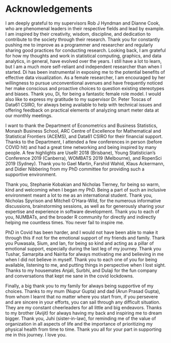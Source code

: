 # Acknowledgements {-#ch:thanks}


<!-- - supervisors -->

I am deeply grateful to my supervisors Rob J Hyndman and Dianne Cook, who are phenomenal leaders in their respective fields and lead by example. I am inspired by their creativity, wisdom, discipline, and dedication to contribute to the society through their research. Thank you for constantly pushing me to improve as a programmer and researcher and regularly sharing good practices for conducting research. Looking back, I am grateful for how my thoughts and work in statistical computing, graphics, and data analytics, in general, have evolved over the years. I still have a lot to learn, but I am a much more self-reliant and independent researcher than when I started. Di has been instrumental in exposing me to the potential benefits of effective data visualization. As a female researcher, I am encouraged by her willingness to pursue unconventional avenues and have frequently noticed her make conscious and proactive choices to question existing stereotypes and biases. Thank you, Di, for being a fantastic female role model. I would also like to express my gratitude to my supervisor Dr. Peter Toscas of Data61 CSIRO, for always being available to help with technical issues and offering feedback on practical elements of analyzing smart meter data at our monthly meetings.


<!-- - Department and conferences -->

I want to thank the Department of Econometrics and Business Statistics, Monash Business School, ARC Centre of Excellence for Mathematical and Statistical Frontiers (ACEMS), and Data61 CSIRO for their financial support. Thanks to the Department, I attended a few conferences in person (before COVID hit) and had a great time networking and being inspired by many people. A few highlights are UseR! 2018 (Brisbane), Young Statistician's Conference 2019 (Canberra), WOMBATS 2019 (Melbourne), and RopenSci 2019 (Sydney). Thank you to Gael Martin, Farshid Wahid, Klaus Ackermann, and Didier Nibbering from my PhD committee for providing such a supportive environment.


 <!-- - PhD friends and R community -->
Thank you, Stephanie Kobakian and Nicholas Tierney, for being so warm, kind and welcoming when I began my PhD. Being a part of such an inclusive environment meant a lot to me as an international student. Thank you, Nicholas Spyrison and Mitchell O'Hara-Wild, for the numerous informative discussions, brainstorming sessions, as well as for generously sharing your expertise and experience in software development. Thank you to each of you, NUMBATs, and the broader R community for directly and indirectly helping me countless times. You never fail to inspire me.

<!-- - Friends -->

PhD in Covid has been harder, and I would not have been able to make it through this if not for the emotional support of my friends and family. Thank you Puwasala, Sium, and Ian, for being so kind and acting as a pillar of emotional support, especially during the last leg of my journey. Thank you Tushar, Samarpita and Nairita for always motivating me and believing in me when I did not believe in myself. Thank you to each one of you for being available, listening to me, and putting things in perspective when I lost sight. Thanks to my housemates Anjali, Surbhi, and Dulaji for the fun company and conversations that kept me sane in the covid lockdowns.


<!-- - Family -->

Finally, a big thank you to my family for always being supportive of my choices. Thanks to my mum (Nupur Gupta) and dad (Arun Prasad Gupta), from whom I learnt that no matter where you start from, if you persevere and are sincere in your efforts, you can sail through any difficult situation. They are my constant cheerleaders for all little and big endeavors. Thanks to my brother (Avijit) for always having my back and inspiring me to dream bigger. Thank you, Juhi (sister-in-law), for reminding me of the value of organization in all aspects of life and the importance of prioritizing my physical health from time to time. Thank you all for your part in supporting me in this journey. I love you.

<!-- add people who are helping you with proofreading -->
<!-- Add Peter -->
<!-- Although the journey is coming to an end, you wish to take these life learnings forward -->
<!-- add Earo and Stuart that you followed their model of workflow and templates, using the power of reproducible and accessible  research -->

